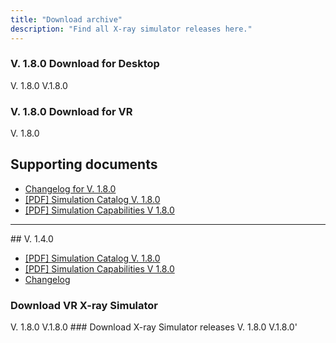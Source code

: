 ```yaml
---
title: "Download archive"
description: "Find all X-ray simulator releases here."
---
```


### V. 1.8.0 Download for Desktop

<CardGroup cols="2">
  <Card title="Windows - Desktop X-ray Simulator" icon="download" href="https://vitasim.dk" cta="Download now">
    V. 1.8.0
  </Card>
  <Card title="macOS - VR X-ray Simulator" icon="download" href="https://vitasim.dk" cta="Download now">
    V.1.8.0
  </Card>
</CardGroup>

### V. 1.8.0 Download for VR

<CardGroup cols="2">
  <Card title="Windows - VR X-ray Simulator" icon="download" href="https://vitasim.dk" cta="Download now">
    V. 1.8.0
  </Card>
</CardGroup>

## Supporting documents

- [Changelog for V. 1.8.0](changelog#v-1-8-0)
- [[PDF] Simulation Catalog V. 1.8.0](hello)
- [[PDF] Simulation Capabilities V 1.8.0](test)

---

<Accordion title="Older software releases" description="List of older software versions" icon="box-archive">
  ## V. 1.4.0

  - [[PDF] Simulation Catalog V. 1.8.0](hello)
  - [[PDF] Simulation Capabilities V 1.8.0](test)
  - [Changelog](https://xraysim.mintlify.app/changelog#v-1-8-0)

  ### Download VR X-ray Simulator

  <CardGroup cols="2">
    <Card title="Windows Installer - VR X-ray Simulator" icon="download" cta="Download now">
      V. 1.8.0
    </Card>
    <Card title="macOS Installer - VR X-ray Simulator" icon="download" cta="Donwload now">
      V.1.8.0
    </Card>
  </CardGroup>
  ### Download X-ray Simulator releases

  <CardGroup cols="2">
    <Card title="Windows Installer - VR X-ray Simulator" icon="download" cta="Download now">
      V. 1.8.0
    </Card>
    <Card title="macOS Installer - VR X-ray Simulator" icon="download" cta="Donwload now">
      V.1.8.0'
    </Card>
  </CardGroup>
</Accordion>